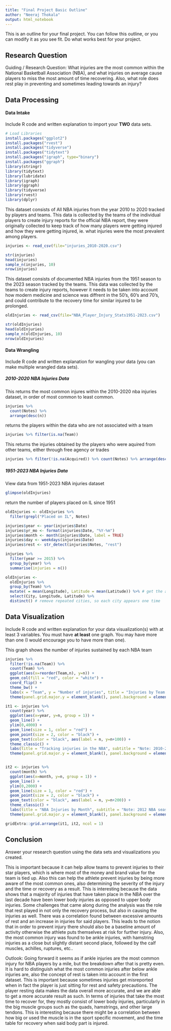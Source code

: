 ```yaml
---
title: "Final Project Basic Outline"
author: "Neeraj Thokala"
output: html_notebook
---
```


This is an outline for your final project. You can follow this outline, or you can modify it as you see fit. Do what works best for your project. 

## Research Question 

Guiding / Research Question: What injuries are the most common within the National Basketball Association (NBA), and what injuries on average cause players to miss the most amount of time recovering. Also, what role does rest play in preventing and sometimes leading towards an injury?



## Data Processing 

#### Data Intake 

Include R code and written explanation to import your **TWO** data sets.

```r
# Load Libraries
install.packages("ggplot2")
install.packages("rvest")
install.packages("tidyverse")
install.packages("tidytext")
install.packages("igraph", type="binary")
install.packages("ggraph")
library(stringr)
library(tidytext)
library(lubridate)
library(igraph)
library(ggraph)
library(tidyverse)
library(rvest)
library(dplyr)
```

This dataset consists of All NBA injuries from the year 2010 to 2020 tracked by players and teams. This data is collected by the teams of the individual players to create injury reports for the official NBA report, they were originally collected to keep track of how many players were getting injured and how they were getting injured, ie. what injuries were the most prevalent among players.

```r
injuries <- read_csv(file="injuries_2010-2020.csv")

str(injuries)
head(injuries)
sample_n(injuries, 10)
nrow(injuries)
```

This dataset consists of documented NBA injuries from the 1951 season to the 2023 season tracked by the teams. This data was collected by the teams to create injury reports, however it needs to be taken into account how modern medicine and science was diffrent in the 50's, 60's and 70's, and could contribute to the recovery time for similar injured to be prolonged.

```r
oldInjuries <- read_csv(file="NBA_Player_Injury_Stats1951-2023.csv")

str(oldInjuries)
head(oldInjuries)
sample_n(oldInjuries, 10)
nrow(oldInjuries)
```

#### Data Wrangling 

Include R code and written explanation for wangling your data (you can make multiple wrangled data sets). 

##### 2010-2020 NBA Injuries Data

This returns the most common injures within the 2010-2020 nba injuries dataset, in order of most common to least common.
```r
injuries %>%
  count(Notes) %>%
  arrange(desc(n))
```

returns the players within the data who are not associated with a team 
```r
injuries %>% filter(is.na(Team))
```

This returns the injuries obtained by the players who were aquired from other teams, either through free agency or trades
```r
injuries %>% filter(!is.na(Acquired)) %>% count(Notes) %>% arrange(desc(n))
```


##### 1951-2023 NBA Injuries Data
View data from 1951-2023 NBA injuries dataset
```r
glimpse(oldInjuries)
```

return the number of players placed on IL since 1951
```r
oldInjuries <- oldInjuries %>%
  filter(grepl("Placed on IL", Notes)
```

```r
injuries$year <- year(injuries$Date)
injuries$yr_mo <- format(injuries$Date, "%Y-%m")
injuries$month <- month(injuries$Date, label = TRUE)
injuries$day <- weekdays(injuries$Date)
injuries$rest <- str_detect(injuries$Notes, "rest")
```

```r
injuries %>%
  filter(year >= 2015) %>%
  group_by(year) %>%
  summarise(injuries = n())

```

```r
oldInjuries <-
  oldInjuries %>%
  group_by(Team) %>%
  mutate( = mean(Longitude), Latitude = mean(Latitude)) %>% # get the average location
  select(City, Longitude, Latitude) %>%
  distinct() # remove repeated cities, so each city appears one time
```


## Data Visualization

Include R code and written explanation for your data visualization(s) with at least 3 variables. You must have **at least** one graph. You may have more than one (I would encourage you to have more than one). 

This graph shows the number of injuries sustained by each NBA team
```r
injuries %>%
  filter(!is.na(Team)) %>%
  count(Team) %>%
  ggplot(aes(x=reorder(Team,n), y=n)) +
  geom_col(fill = "red", color = "white") +
  coord_flip() +
  theme_bw() +
  labs(x = "Team", y = "Number of injuries", title = "Injuries by Team in the NBA") +
  theme(panel.grid.major.y = element_blank(), panel.background = element_rect(fill = "whitesmoke"))
```



```r
it1 <- injuries %>%
  count(year) %>%
  ggplot(aes(x=year, y=n, group = 1)) +
  geom_line() +
  ylim(0,4000) +
  geom_line(size = 1, color = "red") +
  geom_point(size = 2, color = "black") +
  geom_text(color = "black", aes(label = n, y=n+100)) +
  theme_classic() +
  labs(title = "Tracking injuries in the NBA", subtitle = "Note: 2010-2020", x = "Calendar Year", y = "Number of injuries") +
  theme(panel.grid.major.y = element_blank(), panel.background = element_rect(fill = "white"))


it2 <- injuries %>%
  count(month) %>%
  ggplot(aes(x=month, y=n, group = 1)) +
  geom_line() +
  ylim(0,2000) +
  geom_line(size = 1, color = "red") +
  geom_point(size = 2, color = "black") +
  geom_text(color = "black", aes(label = n, y=n+200)) +
  theme_classic() +
  labs(title = "NBA Injuries by Month", subtitle = "Note: 2012 NBA season", x = "Month", y = "Number of injuries") +
  theme(panel.grid.major.y = element_blank(), panel.background = element_rect(fill = "white"))

gridExtra::grid.arrange(it1, it2, ncol = 1)

```




## Conclusion

Answer your research question using the data sets and visualizations you created. 

This is important because it can help allow teams to prevent injuries to their star players, which is where most of the money and brand value for the team is tied up. Also this can help the athlete prevent injuries by being more aware of the most common ones, also determining the severity of the injury and the time or recovery as a result. This is interesting because the data shows that a majority of injuries that have taken place in the NBA over the last decade have been lower body injuries as opposed to upper body injuries. Some challenges that came along during the analysis was the role that rest  played in not only the recovery process, but also in causing the injuries as well. There was a correlation found between excessive amounts of rest and an increase in injuries for said players. This leads to the notion that in order to prevent injury there should also be a baseline amount of activity otherwise the athlete puts themselves at risk for further injury. Also, the most common injury was found to be ankle injuries, with hamstring injuries as a close but slightly distant second place, followed by the calf muscles, achilles, ruptures, etc..


Outlook: Going forward it seems as if ankle injuries are the most common injury for NBA players by a mile, but the breakdown after that is pretty even. It is hard to distinguish what the most common injuries after below ankle injuries are, also the concept of rest is taken into account in the first dataset. This is important because sometimes injuries get misreported when in fact the player is just sitting for rest and safety precautions. The player resting data makes the data overall more accurate, and we are able to get a more accurate result as such. In terms of injuries that take the most time to recover for, they mostly consist of lower body injuries, particularly in the big muscle groups such as the quads, hamstrings, and other large tendons. This is interesting because there might be a correlation between how big or used the muscle is in the sport specific movement, and the time table for recovery when said body part is injured.


